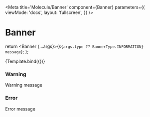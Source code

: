 

<Meta
  title='Molecule/Banner'
  component={Banner}
  parameters={{
    viewMode: 'docs',
    layout: 'fullscreen',
  }}
/>

# Banner

  return <Banner {...args}>{`${args.type ?? BannerType.INFORMATION} message`}</Banner>;
};

<Canvas withSource='open'>
  <Story name='Banner'>{Template.bind({})}</Story>
</Canvas>

<ArgsTable of={Banner} sort='requiredFirst' />

### Warning

<Canvas withSource='open'>
  <Banner type={BannerType.WARNING}>Warning message</Banner>
</Canvas>

### Error

<Canvas withSource='open'>
  <Banner type={BannerType.ERROR}>Error message</Banner>
</Canvas>
